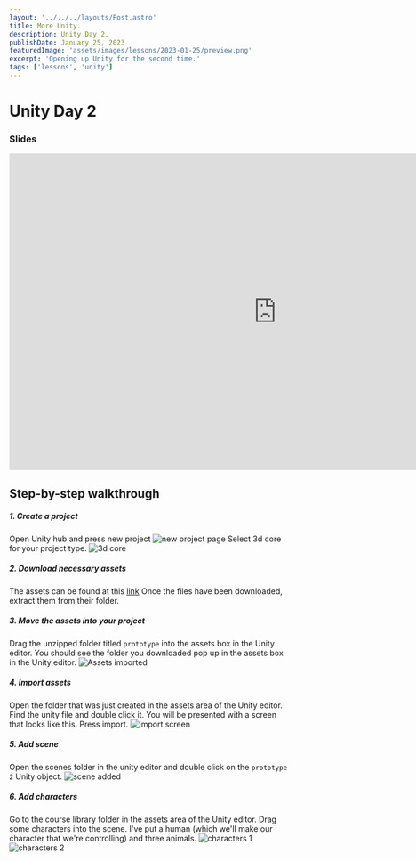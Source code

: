 ```yaml
---
layout: '../../../layouts/Post.astro'
title: More Unity.
description: Unity Day 2.
publishDate: January 25, 2023
featuredImage: 'assets/images/lessons/2023-01-25/preview.png'
excerpt: 'Opening up Unity for the second time.'
tags: ['lessons', 'unity']
---
```


# Unity Day 2

### Slides
<iframe src="https://docs.google.com/presentation/d/e/2PACX-1vQZZxObjD3Q-uRF4G-C0TGl-uvjh9ylPxSUVZWvotgqZwSkOhlfJ3j463UGPrvb0KzrRn2quUp9qe44/embed?start=false&loop=false&delayms=3000" frameborder="0" width="960" height="569" allowfullscreen="true" mozallowfullscreen="true" webkitallowfullscreen="true"></iframe>

## Step-by-step walkthrough

##### 1. Create a project
Open Unity hub and press new project ![new project page](/assets/images/lessons/2023-01-25/DELETEME1.png)
Select 3d core for your project type. ![3d core](/assets/images/lessons/2023-01-25/DELETEME2.png)

##### 2. Download necessary assets
The assets can be found at this [link](https://www.google.com/url?q=https://connect-prd-cdn.unity.com/20210507/bfd26de3-a68a-4a16-8cf6-8eacf2bb7f75/Prototype%25202%2520-%2520Starter%2520Files.zip&sa=D&source=editors&ust=1674689684407550&usg=AOvVaw0VZNngPeWbs-agllbPkoWu)
Once the files have been downloaded, extract them from their folder.

##### 3. Move the assets into your project
Drag the unzipped folder titled ```prototype``` into the assets box in the Unity editor. You should see the folder you downloaded pop up in the assets box in the Unity editor.
![Assets imported](/assets/images/lessons/2023-01-25/DELETEME3.png)

##### 4. Import assets
Open the folder that was just created in the assets area of the Unity editor. Find the unity file and double click it. You will be presented with a screen that looks like this. Press import.
![import screen](/assets/images/lessons/2023-01-25/DELETEME4.png)

##### 5. Add scene 
Open the scenes folder in the unity editor and double click on the ```prototype 2``` Unity object.
![scene added](/assets/images/lessons/2023-01-25/DELETEME5.png)

##### 6. Add characters
Go to the course library folder in the assets area of the Unity editor. Drag some characters into the scene. I've put a human (which we'll make our character that we're controlling) and three animals.
![characters 1](/assets/images/lessons/2023-01-25/DELETEME6.png)
![characters 2](/assets/images/lessons/2023-01-25/DELETEME7.png)



